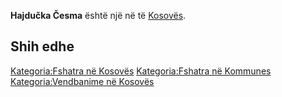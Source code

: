 {{Fshat në Kosovës
 | Emri                = Hajdučka Česma
| srp_N_name = Hajdučka Česma
| srp_N_FULL_NAME_RO = Hajdučka Česma
| srp_N_FULL_NAME_ND_RO = Hajducka Cesma
| srp_N_SORT_NAME_RG = HAJDUCKACESMA
| srp_N_FULL_NAME_RG = Hajdučka Česma
| srp_N_FULL_NAME_ND_RG = Hajducka Cesma

 | Emri (Rasa dhanore) = 
 | Figura              = 
 | Shteti              = Kosovo
 | Komuna              = 
 | Kodi postar         = 
 | Sipërfaqja          = 

 | Popullsia           = 

 | Regj. i popullsisë  = 
 | Dend. e popullsisë  = 
 | Faqja zyrtare       = 
 <!--- Koordinatat ----> 
 | Gjerësia            = 42.1425
 | Gjatësia            = 20.658611
 | Lartësia            = 
}}
'''Hajdučka Česma''' është një [[]] në [[]] të [[Kosovës]].

<!-- == Gjeografia == -->
<!-- == Historia == -->
<!-- == Demografia == -->
== Shih edhe ==
{{Komuna }}
{{Kosovo-Administrata-Cung}}

[[Kategoria:Fshatra në Kosovës]]
[[Kategoria:Fshatra në Kommunes ]]
[[Kategoria:Vendbanime në Kosovës]]